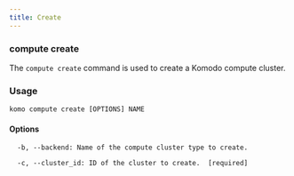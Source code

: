 ```yaml
---
title: Create
---
```


### compute create

The `compute create` command is used to create a Komodo compute cluster.

### Usage

```
komo compute create [OPTIONS] NAME
```

#### Options

```
  -b, --backend: Name of the compute cluster type to create.
```

```
  -c, --cluster_id: ID of the cluster to create.  [required]
```
